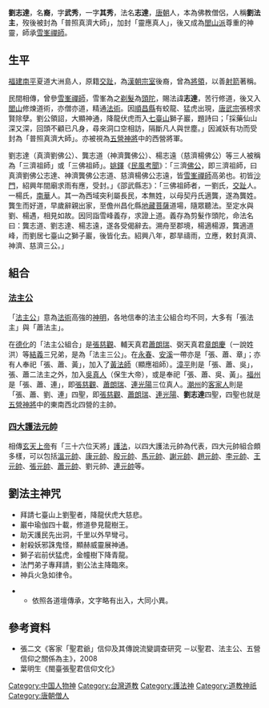 '''劉志達'''，名'''裔'''，字'''武秀'''，一字'''其秀'''，法名'''志達'''，[[唐朝|唐朝]]人，本為佛教僧侶，人稱'''劉法主'''，歿後被封為「普照真濟大師」，加封「靈應真人」，後又成為[[閭山派|閭山派]]尊重的神靈，師承[[雪峰義存|雪峯禪師]]。

==生平==
[[福建|福建]][[南平|南平]]夏道大洲島人，原籍[[交趾|交趾]]，為[[漢朝|漢朝]][[宗室|宗室]]後裔，曾為[[將領|將領]]，以善[[射箭|射箭]]著稱。

民間相傳，曾參[[雪峰義存|雪峯禪師]]，雪峯為之[[剃髮|剃髮]]為[[頭陀|頭陀]]，賜法諱'''志達'''，苦行修道，後又入[[閭山|閭山]]修煉道術，亦僧亦道，精通[[法術|法術]]。因[[順昌縣|順昌縣]]有蛟龍、猛虎出現，[[唐武宗|唐武宗]]張榜求賢除孽。劉公領詔，大顯神通，降龍伏虎而入[[七臺山|七臺山]]獅子巖，題詩曰；「採藥仙山深又深，回頭不顧已凡身，尋來洞口空相訪，隔斷凡人與世塵。」因滅妖有功而受封為「普照真濟大師」。亦被視為[[五營神將|五營神將]]中的西營將軍。

劉志達（真濟劉佛公）、龔志道（神濟龔佛公）、楊志遠（慈濟楊佛公）等三人被稱為「三濟祖師」或「三佛祖師」。[[姚鐸|姚鐸]]《[[民風考聞|民風考聞]]》：「三濟[[佛公|佛公]]，即三濟祖師，曰真濟劉佛公志達、神濟龔佛公志道、慈濟楊佛公志遠，皆[[雪峰義存|雪峯禪師]]高弟也。初皆[[沙門|沙門]]，紹興年間廟求雨有應，受封。」《邵武縣志》：「三佛祖師者，一劉氏，[[交趾|交趾]]人。一楊氏，[[南華|南華]]人。其一為西域突利屬長民，本無姓，以母契丹氏適龔，遂為龔姓。龔生而好道，早歲辭親出家，至儋州昌化縣[[地藏菩薩|地藏菩薩]]道場，隨眾聽法。至定水與劉、楊遇，相見如故。因同詣雪峰義存，求證上道。義存為剪髮作頭陀，命法名曰：龔志道、劉志達、楊志遠，遂各受偈辭去。溯舟至郡境，楊適楊源，龔適道峰，而劉居七臺山之獅子巖，後皆化去。紹興八年，郡旱禱雨，立應，敕封真濟、神濟、慈濟三公。」

==組合==
===[[法主公|法主公]]===
{{main|法主公}}
「[[法主公|法主公]]」意為[[法術|法術]]高強的[[神明|神明]]，各地信奉的法主公組合均不同，大多有「張法主」與「蕭法主」。

在[[德化|德化]]的「法主公組合」是[[張慈觀|張慈觀]]、輔天真君[[蕭朗瑞|蕭朗瑞]]、弼天真君[[章朗慶|章朗慶]]（一說姓洪）等[[結義|結義]]三兄弟，是為「法主三公」。在[[永春|永春]]、[[安溪|安溪]]一帶亦是「張、蕭、章」；亦有人奉祀「張、蕭、黃」，加入了[[顯應祖師|黃法師]]（顯應祖師）。[[漳平|漳平]]則是「張、蕭、吳」，張、蕭二法主之外，加入[[保生大帝|吳真人]]（保生大帝），或是奉祀「張、蕭、吳、黃」。[[福州|福州]]是「張、蕭、連」，即[[張慈觀|張慈觀]]、[[蕭朗瑞|蕭朗瑞]]、[[連光陽|連光陽]]三位真人。[[潮州|潮州]]的[[客家人|客家人]]則是「張、蕭、劉、連」四聖，即[[張慈觀|張慈觀]]、[[蕭朗瑞|蕭朗瑞]]、[[連光陽|連光陽]]、'''劉志達'''四聖，四聖也就是[[五營神將|五營神將]]中的東南西北四營的主帥。

===[[四大護法元帥|四大護法元帥]]===
{{main|四大護法元帥}}
相傳[[玄天上帝|玄天上帝]]有「三十六位天將」[[護法|護法]]，以四大護法元帥為代表，四大元帥組合頗多樣，可以包括[[溫瓊|溫元帥]]、[[康妙威|康元帥]]、[[殷郊|殷元帥]]、[[馬天君|馬元帥]]、[[火德炎輪元帥|謝元帥]]、[[玄壇元帥|趙元帥]]、[[中壇元帥|李元帥]]、[[王天君|王元帥]]、[[法主真君|張元帥]]、[[輔天真君|蕭元帥]]、劉元帥、[[連光陽|連元帥]]等。

==劉法主神咒==
*拜請七臺山上劉聖者，降龍伏虎大慈悲。
*巖中瑜伽四十載，修道參見龍樹王。
*助天護民先出洞，千里以外早彎弓。
*射殺妖邪誅鬼怪，顯赫威靈展神通。
*獅子岩前伏猛虎，金幢樹下降青龍。
*法門弟子專拜請，劉公法主降臨來。
*神兵火急如律令。

**依照各道壇傳承，文字略有出入，大同小異。

==參考資料==
*張二文《客家「聖君爺」信仰及其傳說流變調查研究 －以聖君、法主公、五營信仰之關係為主》，2008
*葉明生《閩臺張聖君信仰文化》

[[Category:中国人物神|Category:中国人物神]]
[[Category:台灣道教|Category:台灣道教]]

[[Category:護法神|Category:護法神]]
[[Category:道教神祇|Category:道教神祇]]
[[Category:唐朝僧人|Category:唐朝僧人]]